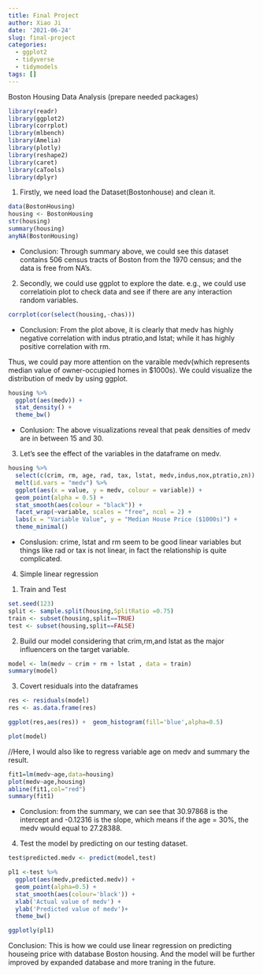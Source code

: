 ```yaml
---
title: Final Project
author: Xiao Ji
date: '2021-06-24'
slug: final-project
categories:
  - ggplot2
  - tidyverse
  - tidymodels
tags: []
---
```


Boston Housing Data Analysis
(prepare needed packages)
```r
library(readr)
library(ggplot2)
library(corrplot)
library(mlbench)
library(Amelia)
library(plotly)
library(reshape2)
library(caret)
library(caTools)
library(dplyr)
```

1. Firstly,  we need load the Dataset(Bostonhouse) and clean it. 
```r
data(BostonHousing)
housing <- BostonHousing
str(housing)
summary(housing)
anyNA(BostonHousing)
```

* Conclusion: Through summary above, we could see this dataset contains 506 census tracts of Boston from the 1970 census; and the data is free from NA's.

2. Secondly, we could use ggplot to explore the date.
 e.g., we could use correlatioin plot to check data and see if there are any interaction random variables.
```r
corrplot(cor(select(housing,-chas)))
```

* Conclusion: From the plot above, it is clearly that medv has highly negative correlation with indus ptratio,and lstat; while it has highly positive correlation with rm.

Thus, we could pay more attention on the varaible medv(which represents median value of owner-occupied homes in $1000s). We could visualize the distribution of medv by using ggplot.
```r
housing %>% 
  ggplot(aes(medv)) +
  stat_density() + 
  theme_bw()
```

* Conlusion: The above visualizations reveal that peak densities of medv are in between 15 and 30.

3. Let’s see the effect of the variables in the dataframe on medv.
```r
housing %>%
  select(c(crim, rm, age, rad, tax, lstat, medv,indus,nox,ptratio,zn)) %>%
  melt(id.vars = "medv") %>%
  ggplot(aes(x = value, y = medv, colour = variable)) +
  geom_point(alpha = 0.5) +
  stat_smooth(aes(colour = "black")) +
  facet_wrap(~variable, scales = "free", ncol = 2) +
  labs(x = "Variable Value", y = "Median House Price ($1000s)") +
  theme_minimal()
```

* Conslusion: crime, lstat and rm seem to be good linear variables but things like rad or tax is not linear, in fact the relationship is quite complicated.

4. Simple linear regression
1) Train and Test 
```r
set.seed(123)
split <- sample.split(housing,SplitRatio =0.75)
train <- subset(housing,split==TRUE)
test <- subset(housing,split==FALSE)
```

2) Build our model considering that crim,rm,and lstat as the major influencers on the target variable.
```r
model <- lm(medv ~ crim + rm + lstat , data = train)
summary(model)
```
3) Covert residuals into the dataframes
```r
res <- residuals(model)
res <- as.data.frame(res)

ggplot(res,aes(res)) +  geom_histogram(fill='blue',alpha=0.5)
```
```r
plot(model)
```

//Here, I would also like to regress variable age on medv and summary the result.
```r
fit1=lm(medv~age,data=housing)
plot(medv~age,housing)
abline(fit1,col="red")
summary(fit1)
```
* Conclusion: from the summary, we can see that 30.97868 is the intercept and -0.12316 is the slope, which means if the age = 30%, the medv would equal to 27.28388. 

4) Test the model by predicting on our testing dataset.
```r
test$predicted.medv <- predict(model,test)

pl1 <-test %>% 
  ggplot(aes(medv,predicted.medv)) +
  geom_point(alpha=0.5) + 
  stat_smooth(aes(colour='black')) +
  xlab('Actual value of medv') +
  ylab('Predicted value of medv')+
  theme_bw()

ggplotly(pl1)
```

Conclusion: This is how we could use linear regression on predicting houseing price with database Boston housing. And the model will be further improved by expanded database and more traning in the future.

